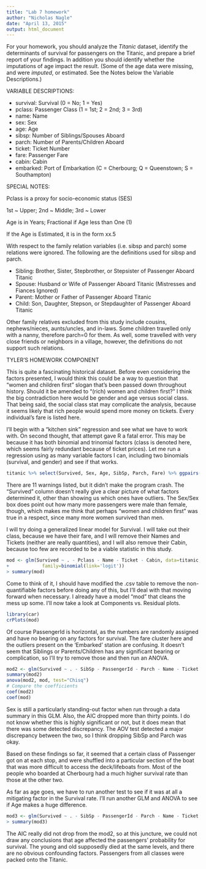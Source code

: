 ```yaml
---
title: "Lab 7 homework"
author: "Nicholas Nagle"
date: "April 13, 2015"
output: html_document
---
```


For your homework, you should analyze the *Titanic* dataset, identify the determinants of survival for passengers on the Titanic, and prepare a brief report of your findings.
In addition you should identify whether the imputations of age impact the result.
(Some of the age data were missing, and were *imputed*, or estimated.  See the Notes below the Variable Descriptions.)



VARIABLE DESCRIPTIONS:

- survival:        Survival
                (0 = No; 1 = Yes)
- pclass:          Passenger Class
                (1 = 1st; 2 = 2nd; 3 = 3rd)
- name:            Name
- sex:             Sex
- age:             Age
- sibsp:           Number of Siblings/Spouses Aboard
- parch:           Number of Parents/Children Aboard
- ticket:          Ticket Number
- fare:            Passenger Fare
- cabin:           Cabin
- embarked:        Port of Embarkation
                  (C = Cherbourg; Q = Queenstown; S = Southampton)

SPECIAL NOTES:

Pclass is a proxy for socio-economic status (SES)

 1st ~ Upper; 2nd ~ Middle; 3rd ~ Lower

Age is in Years; Fractional if Age less than One (1)
 
 If the Age is Estimated, it is in the form xx.5

With respect to the family relation variables (i.e. sibsp and parch)
some relations were ignored.  The following are the definitions used
for sibsp and parch.

- Sibling:  Brother, Sister, Stepbrother, or Stepsister of Passenger Aboard Titanic
- Spouse:   Husband or Wife of Passenger Aboard Titanic (Mistresses and Fiances Ignored)
- Parent:   Mother or Father of Passenger Aboard Titanic
- Child:    Son, Daughter, Stepson, or Stepdaughter of Passenger Aboard Titanic

Other family relatives excluded from this study include cousins,
nephews/nieces, aunts/uncles, and in-laws.  Some children travelled
only with a nanny, therefore parch=0 for them.  As well, some
travelled with very close friends or neighbors in a village, however,
the definitions do not support such relations.

TYLER'S HOMEWORK COMPONENT

This is quite a fascinating historical dataset. Before even considering the factors presented, I would think this could be a way to question that "women and children first" slogan that's been passed down throughout history. Should it be amended to "(rich) women and children first?" I think the big contradiction here would be gender and age versus social class. That being said, the social class stat may complicate the analysis, because it seems likely that rich people would spend more money on tickets. Every individual's fare is listed here. 

I'll begin with a "kitchen sink" regression and see what we have to work with. On second thought, that attempt gave R a fatal error. This may be because it has both binomial and trinomial factors (class is denoted here, which seems fairly redundant because of ticket prices). Let me run a regression using as many variable factors I can, including two binomials (survival, and gender) and see if that works.

```r
titanic %>% select(Survived, Sex, Age, SibSp, Parch, Fare) %>% ggpairs()
```

There are 11 warnings listed, but it didn't make the program crash. The "Survived" column doesn't really give a clear picture of what factors determined it, other than showing us which ones have outliers. The Sex/Sex box does point out how many more passengers were male than female, though, which makes me think that perhaps "women and children first" was true in a respect, since many more women survived than men. 

I will try doing a generalized linear model for Survival. I will take out their class, because we have their fare, and I will remove their Names and Tickets (neither are really quantities), and I will also remove their Cabin, because too few are recorded to be a viable statistic in this study. 

```r
mod <- glm(Survived ~ . - Pclass - Name - Ticket - Cabin, data=titanic,
+            family=binomial(link='logit'))
> summary(mod)
```

Come to think of it, I should have modified the .csv table to remove the non-quantifiable factors before doing any of this, but I'll deal with that moving forward when necessary. I already have a model "mod" that cleans the mess up some.
I'll now take a look at Components vs. Residual plots.

```r
library(car)
crPlots(mod)
```

Of course PassengerId is horizontal, as the numbers are randomly assigned and have no bearing on any factors for survival. The fare cluster here and the outliers present on the 'Embarked' station are confusing. It doesn't seem that Siblings or Parents/Children has any significant bearing or complication, so I'll try to remove those and then run an ANOVA.

```r
mod2 <- glm(Survived ~ . - SibSp - PassengerId - Parch - Name - Ticket - Cabin, data=titanic)
summary(mod2)
anova(mod2, mod, test="Chisq")
# Compare the coefficients
coef(mod2)
coef(mod)
```

Sex is still a particularly standing-out factor when run through a data summary in this GLM. Also, the AIC dropped more than thirty points. I do not know whether this is highly significant or not, but it does mean that there was some detected discrepancy. The AOV test detected a major discrepancy between the two, so I think dropping SibSp and Parch was okay.

Based on these findings so far, it seemed that a certain class of Passenger got on at each stop, and were shuffled into a particular section of the boat that was more difficult to access the deck/lifeboats from. Most of the people who boarded at Cherbourg had a much higher survival rate than those at the other two.

As far as age goes, we have to run another test to see if it was at all a mitigating factor in the Survival rate. I'll run another GLM and ANOVA to see if Age makes a huge difference.

```r
mod3 <- glm(Survived ~ . - SibSp - PassengerId - Parch - Name - Ticket - Cabin - Age, data=titanic)
> summary(mod3)
```

The AIC really did not drop from the mod2, so at this juncture, we could not draw any conclusions that age affected the passengers' probability for survival. The young and old supposedly died at the same levels, and there are no obvious confounding factors. Passengers from all classes were packed onto the Titanic.


